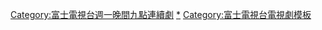 <noinclude>{{noteTA|G1=JP Show}}</noinclude>{{Navbox
|name       = 富士電視台週一晚間九點連續劇
|state      = <includeonly>collapsed</includeonly>
|titlestyle = {{jptvclr|cx}}
|title      = [[富士電視台週一晚間九點連續劇|富士電視台週一晚間九點連續劇（月九）]]
|image      = 
|groupstyle = {{jptvclr|cx}}
|group1 = 1987年－1989年
|list1  = {{Navbox|child
 |groupstyle = {{jptvclr||cx}}
 |group1 = 1987年
 |list1 = {{link-ja|主播也瘋狂|アナウンサーぷっつん物語}} - {{link-ja|夜夜懊悔的男人|男が泣かない夜はない}} - [[BINBIN系列|廣播電台也瘋狂]] - {{link-ja|業界者去吧|ギョーカイ君が行く!}} - {{link-ja|荒野中的電視人|荒野のテレビマン}}
 |group2 = 1988年
 |list2 = {{link-ja|猛龍笑將|君の瞳をタイホする!}} - [[BINBIN系列|老師也瘋狂]] - {{link-ja|快點來玩吧|あそびにおいでョ!}} - {{link-ja|愛情打獵族|君が嘘をついた}}
 |group3 = 1989年
 |list3 = {{link-ja|愛上你的眼睛！|君の瞳に恋してる!}} - [[BINBIN系列|老師也瘋狂II]] - [[同·級·生#電視劇|同·級·生]] - [[戀愛總動員]]
}}
|group2 = 1990年－1999年
|list2  = {{Navbox|child
 |groupstyle = {{jptvclr||cx}}
 |group1 = 1990年
 |list1 = {{link-ja|最愛是你！|世界で一番君が好き!}} - {{link-ja|日本第一飛速男|日本一のカッ飛び男}} - {{link-ja|好想談戀愛！| キモチいい恋したい!}} - [[:ja:すてきな片想い|愛的迴旋曲]]
 |group2 = 1991年
 |list2 = [[東京愛情故事]] - {{link-ja|校園威鳳！|学校へ行こう! (テレビドラマ)}} - [[101次求婚]] - {{link-ja|戀愛的季節…|逢いたい時にあなたはいない…}}
 |group3 = 1992年
 |list3 = {{link-ja|只有你看不見|あなただけ見えない}} - [[難得友情人]] - {{link-ja|隔世情未了|君のためにできること}} - {{link-ja|二十歲的約定|二十歳の約束}}
 |group4 = 1993年
 |list4 = {{link-ja|但願回到過去|あの日に帰りたい (テレビドラマ)}} - [[一個屋簷下]] - [[淘氣乖乖女]] - [[愛情白皮書]]
 |group5 = 1994年
 |list5 = {{link-ja|愛沒有明天|この世の果て}} - {{link-ja|向上而行！|上を向いて歩こう!}} - [[某年夏天]] - [[東京仙履奇緣]]
 |group6 = 1995年
 |list6 = {{link-ja|For You|For You (テレビドラマ)}} - {{link-ja|給我們愛吧！|僕らに愛を!}} - {{link-ja|他日再相逢|いつかまた逢える}}  - {{link-ja|戀愛夢想家|まだ恋は始まらない}}
 |group7 = 1996年
 |list7 = {{link-ja|天使之愛|ピュア (テレビドラマ)}} - [[悠長假期|長假]] - {{link-ja|請給我翅膀！|翼をください!}} - [[:ja:おいしい関係#テレビドラマ（日本版）|美味關係]]
 |group8 = 1997年
 |list8 = [[處女之路 (電視劇)|處女之路]] - [[一個屋簷下|一個屋簷下2]] - [[海灘男孩 (電視劇)|海灘男孩]] - [[戀愛世代]]
 |group9 = 1998年
 |list9 = {{link-ja|Days (電視劇)|Days (テレビドラマ)|Days}} - {{link-ja|Brothers|ブラザーズ}} - {{link-ja|獵男高手|ボーイハント}}  - {{link-ja|陣平|じんべえ#テレビドラマ}}
 |group10 = 1999年
 |list10 = [[三十拉警報]] - [[:ja:リップスティック (テレビドラマ)|唇膏]] - {{link-ja|無瑕的愛！|ボーイハント (テレビドラマ)}} - [[冰的世界]]
}}
|group3 = 2000年－2009年
|list3  = {{Navbox|child
 |groupstyle = {{jptvclr||cx}}
 |group1 = 2000年
 |list1 = {{link-ja|二千年之戀|二千年の恋}} - {{link-ja|天氣預報的戀人|天気予報の恋人}} - {{link-ja|浪漫巴士站|バスストップ (テレビドラマ)}} - [[大和拜金女]]
 |group2 = 2001年
 |list2 = [[HERO (日本電視劇)|HERO]] - {{link-ja|愛情革命|ラブ・レボリューション}} - [[:ja:できちゃった結婚 (テレビドラマ)|奉子成婚]] - [[西洋骨董洋菓子店 (電視劇)|西洋骨董洋果子店]]
 |group3 = 2002年
 |list3 = {{link-ja|超級奶爸|人にやさしく (テレビドラマ)}} - [[從天而降億萬顆星星]] - [[午餐女王]] - [[:ja:ホーム&アウェイ (テレビドラマ)|
遠離家園]]
 |group4 =2003年
 |list4 = [[愛相隨]] - {{link-ja|東京愛情電影|東京ラブ・シネマ}} - {{link-ja|我的蹺佳人|僕だけのマドンナ}} - [[我們都是新鮮人]]
 |group5 = 2004年
 |list5 = [[冰上悍將]] - [[讓愛看得見]] - [[東京灣景]] - [[愛在聖誕節]]
 |group6 = 2005年
 |list6 = [[不愉快的基因]] - [[急速引擎]] - {{link-ja|愛情慢舞|スローダンス}} - [[危險傻大姊]]
 |group7 =2006年
 |list7 = [[西遊記 (2006年電視劇)|西遊記]] - [[主播台女王]] - [[戀愛維他命]] - [[交響情人夢 (日本電視劇)|交響情人夢]]
 |group8 = 2007年
 |list8 = [[東京鐵塔：我的母親父親|東京鐵塔]] - [[求婚大作戰]] - [[First Kiss (電視劇)|First Kiss]] - [[神探伽利略]]
 |group9 = 2008年
 |list9 = [[沒有玫瑰的花店]] - [[CHANGE]] - [[太陽與海的教室]] - [[純愛 (日本電視劇)|純愛]]
 |group10 = 2009年
 |list10 = [[Voice～來自亡者的聲音]] - [[結婚萬歲]] - [[零秒出手]] - [[東京DOGS]]
}}
|group4 = 2010年 - 2019年
|list4  = {{Navbox|child
 |groupstyle = {{jptvclr||cx}}
 |group1 = 2010年
 |list1 = [[空中急診英雄|空中急診英雄 第2季]] - [[月之戀人]] - [[彩虹閃耀夏之戀]] - [[流星 (電視劇)|流星]]
 |group2 = 2011年
 |list2 = [[教我愛的一切]] - [[得到幸福吧]] - [[全開女孩]] - [[我無法戀愛的理由]]
 |group3 = 2012年
 |list3 = [[幸運7人組]] - [[上鎖的房間 (電視劇)|上鎖的房間]] - [[RICH MAN, POOR WOMAN]] - [[PRICELESS～有才怪，這樣的東西～]]
 |group4 = 2013年
 |list4 = [[古書堂事件手帖]] - [[神探伽利略|神探伽利略2]] - [[SUMMER NUDE]] - [[海上诊疗所]]
 |group5 = 2014年
 |list5 = [[失戀巧克力師|失戀巧克力職人]] - [[極惡頑暴]] - [[HERO (日本電視劇)|HERO 2]] - [[信長協奏曲]]
 |group6 = 2015年
 |list6 = [[約會～戀愛為何物～]] - [[歡迎來我家]] - [[戀仲]] - [[朝5晚9|朝5晚9～愛上我的和尚～]]
 |group7 = 2016年
 |list7 = [[追憶潸然]] - [[Love Song (電視劇)|Love Song]] - [[有喜歡的人]] - {{tsl|ja|カインとアベル (2016年のテレビドラマ)|該隱與亞伯 (2016年電視劇)|該隱與亞伯}}
 |group8 = 2017年
 |list8 = [[不好意思，我們明天要結婚]] - [[貴族偵探]] - [[空中急診英雄|空中急診英雄 第3季]] - [[民眾之敵～在這世上，不是很奇怪嗎！？～]]
 |group9 = 2018年
 |list9 = [[海月姬]] - [[行骗天下JP]] - [[絕對零度 (電視劇)|絕對零度～未然犯罪潛入搜查～]] - [[金装律师 (日本电视剧)|金装律师]]
 |group10 = 2019年
 |list10 = [[追緝線索～科搜研之男～]] - [[X光室的奇蹟|X光室的奇蹟～放射科的診斷報告～]] - [[監察醫 朝顏]] - [[夏洛克：未敘之章]]
}}
|group5 = 2020年至今 
|list5 = {{Navbox|child
 |groupstyle = {{jptvclr||cx}}
 |group1 = 2020年
 |list1 = [[絕對零度 (電視劇)|絕對零度～未然犯罪潛入搜查～2]] - [[金装律师 (日本电视剧)|金装律师2]] - [[監察醫 朝顏|監察醫 朝顏2]]
 |group2 = 2021年
 |list2 = [[第一刑事部的烏鴉|-{zh-cn:第一刑事部的乌鸦;zh-hk:第一刑事部的烏鴉;zh-tw:鴉色刑事組;}-]] - [[Night Doctor]] - [[X光室的奇蹟|X光室的奇蹟II～放射科的診斷報告～]]
 |group3 = 2022年
 |list3 = [[勿說是推理]] - [[前男友的遺書]] - [[競爭的維護者]]
}}
}}<includeonly>[[Category:富士電視台週一晚間九點連續劇]]</includeonly><noinclude>
[[Category:富士電視台週一晚間九點連續劇|*]]
[[Category:富士電視台電視劇模板]]
</noinclude>